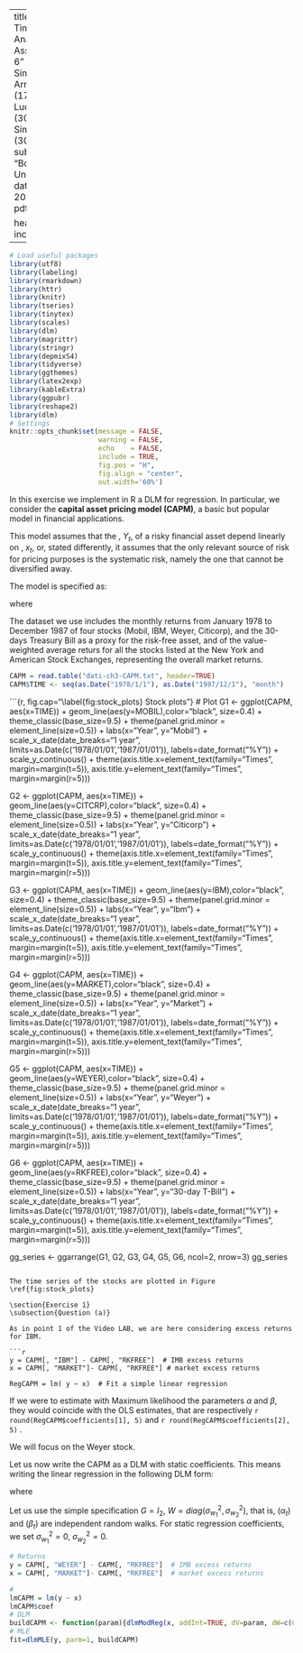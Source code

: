 ---
title: "20236 Time Series Analysis - Assignment 6"
author:
- Simone Arrigoni (1794692)
- Luca Badolato (3086040)
- Simone Valle (3088281)
subtitle: "Bocconi University"
date: May 4, 2020
output: 
  pdf_document
  
header-includes:
  \usepackage[utf8]{inputenc}
  \usepackage{setspace}
  \usepackage{algpseudocode}
  \usepackage{algorithm}
  \usepackage{bm}
  \usepackage{amsmath}
  \usepackage{amssymb}
  \usepackage{graphicx}
  \usepackage{subfig}
  \usepackage{booktabs, caption}
  \usepackage{array}
  \usepackage{threeparttable}
  \usepackage{listings}
  \usepackage{physics}
  \usepackage{float}
  \floatplacement{figure}{H}
  \usepackage{color} %red, green, blue, yellow, cyan, magenta, black, white
  \definecolor{mygreen}{RGB}{28,172,0} % color values Red, Green, Blue
  \definecolor{mylilas}{RGB}{170,55,241}
  ---

```r

# Load useful packages
library(utf8)
library(labeling)
library(rmarkdown)
library(httr)
library(knitr)
library(tseries)
library(tinytex)
library(scales)
library(dlm)
library(magrittr)
library(stringr)
library(depmixS4)
library(tidyverse)
library(ggthemes)
library(latex2exp)
library(kableExtra)
library(ggpubr)
library(reshape2)
library(dlm)
# Settings
knitr::opts_chunk$set(message = FALSE, 
                      warning = FALSE,
                      echo    = FALSE,
                      include = TRUE,
                      fig.pos = "H",
                      fig.align = "center",
                      out.width='60%')
```

In this exercise we implement in R a DLM for regression. In particular, we consider the **capital asset pricing model (CAPM)**, a basic but popular model in financial applications.

This model assumes that the \textit{excess returns}, $Y_t$, of a risky financial asset depend linearly on \textit{market excess returns}, $x_t$, or, stated differently, it assumes that the only relevant source of risk for pricing purposes is the systematic risk, namely the one that cannot be diversified away. 

The model is specified as:

\begin{eqnarray*}
Y_t = \alpha + \beta x_t + v_t \qquad v_t \overset{i.i.d.}\sim N(0, \sigma^2)
\end{eqnarray*}
where
\begin{itemize}
\item $Y_t= r_t - r_t^{(f)}$, with $r_t$ and $r_t^{(f)}$ being the returns at time $t$ of the asset of interest and of a risk-free asset, respectively;  
\item $x_t = r_t^{(M)}- r_t^{(f)}$, with $r_t^{(M)}$ being the return at time $t$ of the market.
\item $\alpha$ is not significantly different from zero under the model. Hence, a $\hat{\alpha}$ significantly different from zero is regarded as \textit{pricing error} (or \textit{Jensen's $\alpha$}).
\end{itemize}

The dataset we use includes the monthly returns from January 1978 to December 1987 of four stocks (Mobil, IBM, Weyer, Citicorp), and the 30-days Treasury Bill as a proxy for the risk-free asset, and of the value-weighted average returs for all the stocks listed at the New York and American Stock Exchanges, representing the overall market returns.

```r
CAPM = read.table("dati-ch3-CAPM.txt", header=TRUE)
CAPM$TIME <- seq(as.Date("1978/1/1"), as.Date("1987/12/1"), "month")
```


```{r, fig.cap="\\label{fig:stock_plots} Stock plots"}
# Plot
G1 <- ggplot(CAPM, aes(x=TIME)) +
  geom_line(aes(y=MOBIL),color="black", size=0.4) +
  theme_classic(base_size=9.5) +
  theme(panel.grid.minor = element_line(size=0.5)) +
  labs(x="Year", y="Mobil") +
  scale_x_date(date_breaks="1 year", limits=as.Date(c('1978/01/01','1987/01/01')),
               labels=date_format("%Y")) +
  scale_y_continuous() +
  theme(axis.title.x=element_text(family="Times", margin=margin(t=5)),
        axis.title.y=element_text(family="Times", margin=margin(r=5)))

G2 <- ggplot(CAPM, aes(x=TIME)) +
  geom_line(aes(y=CITCRP),color="black", size=0.4) +
  theme_classic(base_size=9.5) +
  theme(panel.grid.minor = element_line(size=0.5)) +
  labs(x="Year", y="Citicorp") +
  scale_x_date(date_breaks="1 year", limits=as.Date(c('1978/01/01','1987/01/01')),
               labels=date_format("%Y")) +
  scale_y_continuous() +
  theme(axis.title.x=element_text(family="Times", margin=margin(t=5)),
        axis.title.y=element_text(family="Times", margin=margin(r=5)))

G3 <- ggplot(CAPM, aes(x=TIME)) +
  geom_line(aes(y=IBM),color="black", size=0.4) +
  theme_classic(base_size=9.5) +
  theme(panel.grid.minor = element_line(size=0.5)) +
  labs(x="Year", y="Ibm") +
  scale_x_date(date_breaks="1 year", limits=as.Date(c('1978/01/01','1987/01/01')),
               labels=date_format("%Y")) +
  scale_y_continuous() +
  theme(axis.title.x=element_text(family="Times", margin=margin(t=5)),
        axis.title.y=element_text(family="Times", margin=margin(r=5)))

G4 <- ggplot(CAPM, aes(x=TIME)) +
  geom_line(aes(y=MARKET),color="black", size=0.4) +
  theme_classic(base_size=9.5) +
  theme(panel.grid.minor = element_line(size=0.5)) +
  labs(x="Year", y="Market") +
  scale_x_date(date_breaks="1 year", limits=as.Date(c('1978/01/01','1987/01/01')),
               labels=date_format("%Y")) +
  scale_y_continuous() +
  theme(axis.title.x=element_text(family="Times", margin=margin(t=5)),
        axis.title.y=element_text(family="Times", margin=margin(r=5)))

G5 <- ggplot(CAPM, aes(x=TIME)) +
  geom_line(aes(y=WEYER),color="black", size=0.4) +
  theme_classic(base_size=9.5) +
  theme(panel.grid.minor = element_line(size=0.5)) +
  labs(x="Year", y="Weyer") +
  scale_x_date(date_breaks="1 year", limits=as.Date(c('1978/01/01','1987/01/01')),
               labels=date_format("%Y")) +
  scale_y_continuous() +
  theme(axis.title.x=element_text(family="Times", margin=margin(t=5)),
        axis.title.y=element_text(family="Times", margin=margin(r=5)))

G6 <- ggplot(CAPM, aes(x=TIME)) +
  geom_line(aes(y=RKFREE),color="black", size=0.4) +
  theme_classic(base_size=9.5) +
  theme(panel.grid.minor = element_line(size=0.5)) +
  labs(x="Year", y="30-day T-Bill") +
  scale_x_date(date_breaks="1 year", limits=as.Date(c('1978/01/01','1987/01/01')),
               labels=date_format("%Y")) +
  scale_y_continuous() +
  theme(axis.title.x=element_text(family="Times", margin=margin(t=5)),
        axis.title.y=element_text(family="Times", margin=margin(r=5)))

gg_series <- ggarrange(G1, G2, G3, G4, G5, G6,
          ncol=2, nrow=3)
gg_series

```

The time series of the stocks are plotted in Figure \ref{fig:stock_plots}

\section{Exercise 1}
\subsection{Question (a)}

As in point 1 of the Video LAB, we are here considering excess returns for IBM. 

```r
y = CAPM[, "IBM"] - CAPM[, "RKFREE"]  # IMB excess returns
x = CAPM[, "MARKET"]- CAPM[, "RKFREE"] # market excess returns

RegCAPM = lm( y ~ x)  # Fit a simple linear regression

```

If we were to estimate with Maximum likelihood the parameters $\alpha$ and $\beta$, they would coincide with the OLS estimates, that are respectively `r round(RegCAPM$coefficients[1], 5)` and `r round(RegCAPM$coefficients[2], 5)` .



\section{Exercise 2}

We will focus on the Weyer stock.

Let us now write the CAPM as a DLM with static coefficients.
This means writing the linear regression in the following DLM form:

\begin{eqnarray*} 
y_t &=& \alpha_t + \beta_t x_t + v_t , \quad v_t \overset{i.i.d.}\sim  N(0 , \sigma^2_v) \\
\theta_t &=& G \theta_{t-1} + w_t , \quad w_t \overset{i.i.d.}\sim N_2 (0, W)
\end{eqnarray*}
where
\begin{eqnarray*}
\theta_t=[\alpha_t, \beta_t]', \qquad  \theta_0 \sim N_2(m_0, C_0), \qquad \theta_0 \independent (v_t) \independent (w_t)
\end{eqnarray*}

Let us use the simple specification $G=I_2$, $W=diag(\sigma^2_{w_1}, \sigma^2_{w_2})$, that is, $(\alpha_t)$ and $(\beta_t)$ are independent random walks.
For static regression coefficients, we set $\sigma^2_{w_1}=0$, $\sigma^2_{w_2}=0$.

```r
# Returns
y = CAPM[, "WEYER"] - CAPM[, "RKFREE"]  # IMB excess returns
x = CAPM[, "MARKET"]- CAPM[, "RKFREE"]  # market excess returns
```

```r
# 
lmCAPM = lm(y ~ x)
lmCAPM$coef
# DLM
buildCAPM <- function(param){dlmModReg(x, addInt=TRUE, dV=param, dW=c(0,0))}
# MLE
fit=dlmMLE(y, parm=1, buildCAPM)
```



